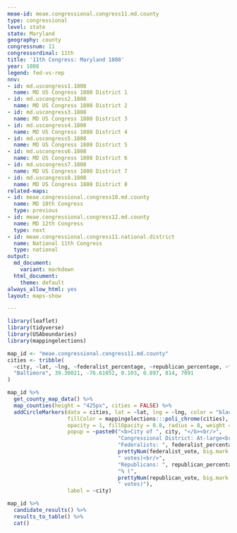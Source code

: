 ```yaml
---
meae-id: meae.congressional.congress11.md.county
type: congressional
level: state
state: Maryland
geography: county
congressnum: 11
congressordinal: 11th
title: '11th Congress: Maryland 1808'
year: 1808
legend: fed-vs-rep
nnv:
- id: md.uscongress1.1808
  name: MD US Congress 1808 District 1
- id: md.uscongress2.1808
  name: MD US Congress 1808 District 2
- id: md.uscongress3.1808
  name: MD US Congress 1808 District 3
- id: md.uscongress4.1808
  name: MD US Congress 1808 District 4
- id: md.uscongress5.1808
  name: MD US Congress 1808 District 5
- id: md.uscongress6.1808
  name: MD US Congress 1808 District 6
- id: md.uscongress7.1808
  name: MD US Congress 1808 District 7
- id: md.uscongress8.1808
  name: MD US Congress 1808 District 8
related-maps:
- id: meae.congressional.congress10.md.county
  name: MD 10th Congress
  type: previous
- id: meae.congressional.congress12.md.county
  name: MD 12th Congress
  type: next
- id: meae.congressional.congress11.national.district
  name: National 11th Congress
  type: national
output:
  md_document:
    variant: markdown
  html_document:
    theme: default
always_allow_html: yes
layout: maps-show

---
```


```r
library(leaflet)
library(tidyverse)
library(USAboundaries)
library(mappingelections)

map_id <- "meae.congressional.congress11.md.county"
cities <- tribble(
  ~city, ~lat, ~lng, ~federalist_percentage, ~republican_percentage, ~federalist_vote, ~republican_vote, 
  "Baltimore", 39.30021, -76.61052, 0.103, 0.897, 814, 7091 
)
```

<div class="map">

```r
map_id %>%
  get_county_map_data() %>%
  map_counties(height = "425px", cities = FALSE) %>% 
  addCircleMarkers(data = cities, lat = ~lat, lng = ~lng, color = "black",
                   fillColor = mappingelections:::poli_chrome(cities),
                   opacity = 1, fillOpacity = 0.8, radius = 8, weight = 3,
                   popup = ~paste0("<b>City of ", city, "</b><br/>",
                                   "Congressional District: At-large<br/>",
                                   "Federalists: ", federalist_percentage * 100, "% (", 
                                   prettyNum(federalist_vote, big.mark = ","), 
                                   " votes)<br/>",
                                   "Republicans: ", republican_percentage * 100,
                                   "% (", 
                                   prettyNum(republican_vote, big.mark = ","),
                                   " votes)"),
                   label = ~city) 
```

</div>

<div class="results-table">

```r
map_id %>%
  candidate_results() %>%
  results_to_table() %>%
  cat()
```

</div>
